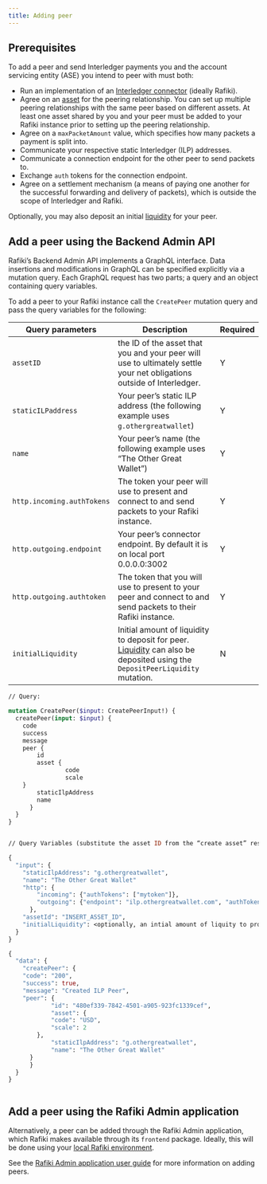 ```yaml
---
title: Adding peer
---
```




## Prerequisites

To add a peer and send Interledger payments you and the account servicing entity (ASE) you intend to peer with must both:

- Run an implementation of an [Interledger connector](/services-and-aux-packages/backend-service/#interledger-connector) (ideally Rafiki).
- Agree on an [asset](/components/accounts-transfers-liquidity#assets) for the peering relationship. You can set up multiple peering relationships with the same peer based on different assets. At least one asset shared by you and your peer must be added to your Rafiki instance prior to setting up the peering relationship.
- Agree on a `maxPacketAmount` value, which specifies how many packets a payment is split into.
- Communicate your respective static <LinkOut href="https://interledger.org/developers/rfcs/ilp-addresses/">Interledger (ILP) addresses</LinkOut>.
- Communicate a connection endpoint for the other peer to send packets to.
- Exchange `auth` tokens for the connection endpoint.
- Agree on a settlement mechanism (a means of paying one another for the successful forwarding and delivery of packets), which is outside the scope of Interledger and Rafiki.

Optionally, you may also deposit an initial [liquidity](/integration/deploy-to-prod/running-your-instance/managing-liquidity) for your peer.

## Add a peer using the Backend Admin API

Rafiki’s Backend Admin API implements a GraphQL interface. Data insertions and modifications in GraphQL can be specified explicitly via a mutation query. Each GraphQL request has two parts; a query and an object containing query variables.

To add a peer to your Rafiki instance call the `CreatePeer` mutation query and pass the query variables for the following:

| Query parameters           | Description                                                                                                                                                                                         | Required |
| -------------------------- | --------------------------------------------------------------------------------------------------------------------------------------------------------------------------------------------------- | -------- |
| `assetID`                  | the ID of the asset that you and your peer will use to ultimately settle your net obligations outside of Interledger.                                                                               | Y        |
| `staticILPaddress`         | Your peer’s static ILP address (the following example uses `g.othergreatwallet`)                                                                                                                    | Y        |
| `name`                     | Your peer’s name (the following example uses “The Other Great Wallet”)                                                                                                                              | Y        |
| `http.incoming.authTokens` | The token your peer will use to present and connect to and send packets to your Rafiki instance.                                                                                                    | Y        |
| `http.outgoing.endpoint`   | Your peer’s connector endpoint. By default it is on local port 0.0.0.0:3002                                                                                                                         | Y        |
| `http.outgoing.authtoken`  | The token that you will use to present to your peer and connect to and send packets to their Rafiki instance.                                                                                       | Y        |
| `initialLiquidity`         | Initial amount of liquidity to deposit for peer. [Liquidity](/integration/deploy-to-prod/running-your-instance/managing-liquidity) can also be deposited using the `DepositPeerLiquidity` mutation. | N        |

<CodeBlock title="Example CreatePeer Mutation">

```graphql
// Query:

mutation CreatePeer($input: CreatePeerInput!) {
  createPeer(input: $input) {
	code
	success
	message
	peer {
  		id
  		asset {
    			code
    			scale
  	}
  		staticIlpAddress
  		name
	  }
  }
}


// Query Variables (substitute the asset ID from the “create asset” response for INSERT_ASSET_ID):

{
  "input": {
	"staticIlpAddress": "g.othergreatwallet",
	"name": "The Other Great Wallet"
	"http": {
  		"incoming": {"authTokens": ["mytoken"]},
  		"outgoing": {"endpoint": "ilp.othergreatwallet.com", "authToken": "theirtoken"}
	  },
	"assetId": "INSERT_ASSET_ID",
	"initialLiquidity": <optionally, an intial amount of liquity to provision. Liquidity can also be deposited via the `DepositPeerLiquidity`>
  }
}

```

</CodeBlock>

<CodeBlock title="Example Successful Response">

```graphql
{
  "data": {
	"createPeer": {
  	"code": "200",
	"success": true,
  	"message": "Created ILP Peer",
  	"peer": {
    		"id": "480ef339-7842-4501-a905-923fc1339cef",
    		"asset": {
      		"code": "USD",
      		"scale": 2
    	},
    		"staticIlpAddress": "g.othergreatwallet",
    		"name": "The Other Great Wallet"
  	  }
	  }
  }
}



```

</CodeBlock>

## Add a peer using the Rafiki Admin application

Alternatively, a peer can be added through the Rafiki Admin application, which Rafiki makes available through its `frontend` package. Ideally, this will be done using your [local Rafiki environment](/playground/overview/#running-the-local-environment).

See the [Rafiki Admin application user guide](/resources/admin-user-guide/#peers) for more information on adding peers.
